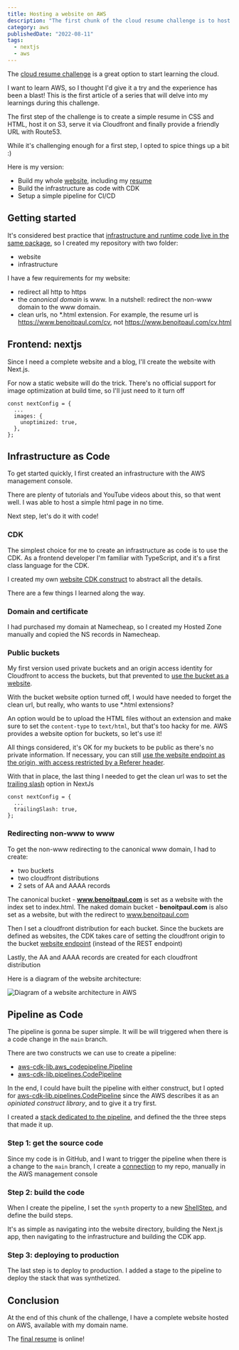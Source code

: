```yaml
---
title: Hosting a website on AWS
description: "The first chunk of the cloud resume challenge is to host a website on AWS.  Learn how to redirect non-www to www domain, create the infrastructure and pipeline with CDK."
category: aws
publishedDate: "2022-08-11"
tags:
  - nextjs
  - aws
---
```


The [cloud resume challenge](https://cloudresumechallenge.dev/) is a great option to start learning the cloud.

I want to learn AWS, so I thought I'd give it a try and the experience has been a blast! This is the first article of a series that will delve into my learnings during this challenge.

The first step of the challenge is to create a simple resume in CSS and HTML, host it on S3, serve it via Cloudfront and finally provide a friendly URL with Route53.

While it's challenging enough for a first step, I opted to spice things up a bit :)

Here is my version:

- Build my whole [website](https://www.benoitpaul.com), including my [resume](https://www.benoitpaul.com/cv/)
- Build the infrastructure as code with CDK
- Setup a simple pipeline for CI/CD

## Getting started

It's considered best practice that [infrastructure and runtime code live in the same package](https://docs.aws.amazon.com/cdk/v2/guide/best-practices.html), so I created my repository with two folder:

- website
- infrastructure

I have a few requirements for my website:

- redirect all http to https
- the _canonical domain_ is www. In a nutshell: redirect the non-www domain to the www domain.
- clean urls, no \*.html extension. For example, the resume url is https://www.benoitpaul.com/cv, not https://www.benoitpaul.com/cv.html

## Frontend: nextjs

Since I need a complete website and a blog, I'll create the website with Next.js.

For now a static website will do the trick. There's no official support for image optimization at build time, so I'll just need to it turn off

```
const nextConfig = {
  ...
  images: {
    unoptimized: true,
  },
};
```

## Infrastructure as Code

To get started quickly, I first created an infrastructure with the AWS management console.

There are plenty of tutorials and YouTube videos about this, so that went well. I was able to host a simple html page in no time.

Next step, let's do it with code!

### CDK

The simplest choice for me to create an infrastructure as code is to use the CDK. As a frontend developer I'm familiar with TypeScript, and it's a first class language for the CDK.

I created my own [website CDK construct](https://github.com/benoitpaul/benoitpaul.com/blob/main/infrastructure/lib/website.ts) to abstract all the details.

There are a few things I learned along the way.

### Domain and certificate

I had purchased my domain at Namecheap, so I created my Hosted Zone manually and copied the NS records in Namecheap.

### Public buckets

My first version used private buckets and an origin access identity for Cloudfront to access the buckets, but that prevented to [use the bucket as a website](https://docs.aws.amazon.com/AmazonS3/latest/userguide/WebsiteHosting.html).

With the bucket website option turned off, I would have needed to forget the clean url, but really, who wants to use \*.html extensions?

An option would be to upload the HTML files without an extension and make sure to set the `content-type` to `text/html`, but that's too hacky for me. AWS provides a website option for buckets, so let's use it!

All things considered, it's OK for my buckets to be public as there's no private information. If necessary, you can still [use the website endpoint as the origin, with access restricted by a Referer header](https://aws.amazon.com/premiumsupport/knowledge-center/cloudfront-serve-static-website/).

With that in place, the last thing I needed to get the clean url was to set the [trailing slash](https://nextjs.org/docs/api-reference/next.config.js/trailing-slash) option in NextJs

```
const nextConfig = {
  ...
  trailingSlash: true,
};
```

### Redirecting non-www to www

To get the non-www redirecting to the canonical www domain, I had to create:

- two buckets
- two cloudfront distributions
- 2 sets of AA and AAAA records

The canonical bucket - **www.benoitpaul.com** is set as a website with the index set to index.html.
The naked domain bucket - **benoitpaul.com** is also set as a website, but with the redirect to www.benoitpaul.com

Then I set a cloudfront distribution for each bucket. Since the buckets are defined as websites, the CDK takes care of setting the cloudfront origin to the bucket [website endpoint](https://docs.aws.amazon.com/AmazonS3/latest/userguide/WebsiteEndpoints.html) (instead of the REST endpoint)

Lastly, the AA and AAAA records are created for each cloudfront distribution

Here is a diagram of the website architecture:

![Diagram of a website architecture in AWS](/images/cloud-resume-challenge-1-website.png)

## Pipeline as Code

The pipeline is gonna be super simple. It will be will triggered when there is a code change in the `main` branch.

There are two constructs we can use to create a pipeline:

- [aws-cdk-lib.aws_codepipeline.Pipeline](https://docs.aws.amazon.com/cdk/api/v2/docs/aws-cdk-lib.aws_codepipeline.Pipeline.html)
- [aws-cdk-lib.pipelines.CodePipeline](https://docs.aws.amazon.com/cdk/api/v2/docs/aws-cdk-lib.pipelines.CodePipeline.html)

In the end, I could have built the pipeline with either construct, but I opted for [aws-cdk-lib.pipelines.CodePipeline](https://docs.aws.amazon.com/cdk/api/v2/docs/aws-cdk-lib.pipelines.CodePipeline.html)
since the AWS describes it as an _opiniated construct library_, and to give it a try first.

I created a [stack dedicated to the pipeline](https://github.com/benoitpaul/benoitpaul.com/blob/main/infrastructure/lib/benoitpaul-pipeline-stack.ts), and defined the the three steps that made it up.

### Step 1: get the source code

Since my code is in GitHub, and I want to trigger the pipeline when there is a change to the `main` branch, I create a [connection](https://docs.aws.amazon.com/dtconsole/latest/userguide/connections-create-github.html) to my repo, manually in the AWS management console

### Step 2: build the code

When I create the pipeline, I set the `synth` property to a new [ShellStep](https://docs.aws.amazon.com/cdk/api/v2/docs/aws-cdk-lib.pipelines.ShellStep.html), and define the build steps.

It's as simple as navigating into the website directory, building the Next.js app, then navigating to the infrastructure and building the CDK app.

### Step 3: deploying to production

The last step is to deploy to production. I added a stage to the pipeline to deploy the stack that was synthetized.

## Conclusion

At the end of this chunk of the challenge, I have a complete website hosted on AWS, available with my domain name.

The [final resume](https://www.benoitpaul.com/cv/) is online!
